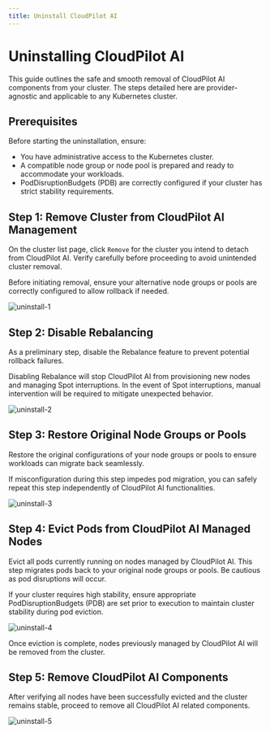 ```yaml
---
title: Uninstall CloudPilot AI
---
```



# Uninstalling CloudPilot AI

This guide outlines the safe and smooth removal of CloudPilot AI components from your cluster. The steps detailed here are provider-agnostic and applicable to any Kubernetes cluster.

## Prerequisites

Before starting the uninstallation, ensure:
- You have administrative access to the Kubernetes cluster.
- A compatible node group or node pool is prepared and ready to accommodate your workloads.
- PodDisruptionBudgets (PDB) are correctly configured if your cluster has strict stability requirements.

## Step 1: Remove Cluster from CloudPilot AI Management

On the cluster list page, click `Remove` for the cluster you intend to detach from CloudPilot AI. Verify carefully before proceeding to avoid unintended cluster removal.

Before initiating removal, ensure your alternative node groups or pools are correctly configured to allow rollback if needed.

![uninstall-1](./img/uninstall_1.png)

## Step 2: Disable Rebalancing

As a preliminary step, disable the Rebalance feature to prevent potential rollback failures.

<Callout type="info">
    Disabling Rebalance will stop CloudPilot AI from provisioning new nodes and managing Spot interruptions. In the event of Spot interruptions, manual intervention will be required to mitigate unexpected behavior.
</Callout>

![uninstall-2](./img/uninstall_2.png)

## Step 3: Restore Original Node Groups or Pools

Restore the original configurations of your node groups or pools to ensure workloads can migrate back seamlessly.

<Callout type="info">
    If misconfiguration during this step impedes pod migration, you can safely repeat this step independently of CloudPilot AI functionalities.
</Callout>

![uninstall-3](./img/uninstall_3.png)

## Step 4: Evict Pods from CloudPilot AI Managed Nodes

Evict all pods currently running on nodes managed by CloudPilot AI. This step migrates pods back to your original node groups or pools. Be cautious as pod disruptions will occur.

<Callout type="warning">
    If your cluster requires high stability, ensure appropriate PodDisruptionBudgets (PDB) are set prior to execution to maintain cluster stability during pod eviction.
</Callout>

![uninstall-4](./img/uninstall_4.png)

Once eviction is complete, nodes previously managed by CloudPilot AI will be removed from the cluster.

## Step 5: Remove CloudPilot AI Components

After verifying all nodes have been successfully evicted and the cluster remains stable, proceed to remove all CloudPilot AI related components.

![uninstall-5](./img/uninstall_5.png)
